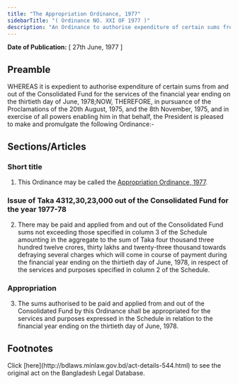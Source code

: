 ```yaml
---
title: "The Appropriation Ordinance, 1977"
sidebarTitle: "( Ordinance NO. XXI OF 1977 )"
description: "An Ordinance to authorise expenditure of certain sums from and out of the Consolidated Fund for the services of the financial year ending on the thirtieth day of June, 1978."
---
```


**Date of Publication:** [ 27th June, 1977 ]

## Preamble

WHEREAS it is expedient to authorise expenditure of certain sums from and out of the Consolidated Fund for the services of the financial year ending on the thirtieth day of June, 1978;NOW, THEREFORE, in pursuance of the Proclamations of the 20th August, 1975, and the 8th November, 1975, and in exercise of all powers enabling him in that behalf, the President is pleased to make and promulgate the following Ordinance:-

## Sections/Articles

### Short title

1. This Ordinance may be called the [Appropriation Ordinance, 1977](/act-544.html "Appropriation Ordinance, 1977").

### Issue of Taka 4312,30,23,000 out of the Consolidated Fund for the year 1977-78

2. There may be paid and applied from and out of the Consolidated Fund sums not exceeding those specified in column 3 of the Schedule amounting in the aggregate to the sum of Taka four thousand three hundred twelve crores, thirty lakhs and twenty-three thousand towards defraying several charges which will come in course of payment during the financial year ending on the thirtieth day of June, 1978, in respect of the services and purposes specified in column 2 of the Schedule.

### Appropriation

3. The sums authorised to be paid and applied from and out of the Consolidated Fund by this Ordinance shall be appropriated for the services and purposes expressed in the Schedule in relation to the financial year ending on the thirtieth day of June, 1978.

## Footnotes

<Note>
  Click [here](http://bdlaws.minlaw.gov.bd/act-details-544.html) to see the original act on the Bangladesh Legal Database.
</Note>
